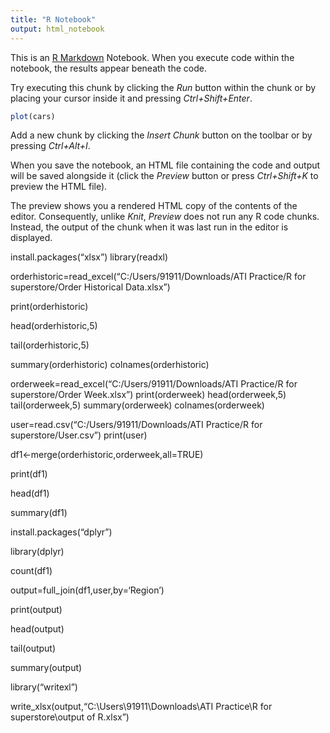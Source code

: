 ---
title: "R Notebook"
output: html_notebook
---

This is an [R Markdown](http://rmarkdown.rstudio.com) Notebook. When you execute code within the notebook, the results appear beneath the code. 

Try executing this chunk by clicking the *Run* button within the chunk or by placing your cursor inside it and pressing *Ctrl+Shift+Enter*. 

```{r}
plot(cars)
```

Add a new chunk by clicking the *Insert Chunk* button on the toolbar or by pressing *Ctrl+Alt+I*.

When you save the notebook, an HTML file containing the code and output will be saved alongside it (click the *Preview* button or press *Ctrl+Shift+K* to preview the HTML file).

The preview shows you a rendered HTML copy of the contents of the editor. Consequently, unlike *Knit*, *Preview* does not run any R code chunks. Instead, the output of the chunk when it was last run in the editor is displayed.


install.packages("xlsx")
library(readxl)

orderhistoric=read_excel("C:/Users/91911/Downloads/ATI Practice/R for superstore/Order Historical Data.xlsx")

print(orderhistoric)

head(orderhistoric,5)

tail(orderhistoric,5)

summary(orderhistoric)
colnames(orderhistoric)

orderweek=read_excel("C:/Users/91911/Downloads/ATI Practice/R for superstore/Order Week.xlsx")
print(orderweek)
head(orderweek,5)
tail(orderweek,5)
summary(orderweek)
colnames(orderweek)

user=read.csv("C:/Users/91911/Downloads/ATI Practice/R for superstore/User.csv")
print(user)

df1<-merge(orderhistoric,orderweek,all=TRUE)

print(df1)

head(df1)

summary(df1)

install.packages("dplyr")

library(dplyr)

count(df1)

output=full_join(df1,user,by='Region')

print(output)

head(output)

tail(output)

summary(output)

library("writexl")

write_xlsx(output,"C:\\Users\\91911\\Downloads\\ATI Practice\\R for superstore\\output of R.xlsx")

